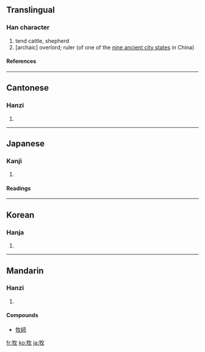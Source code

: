 ==Translingual==
===Han character===
{{Han char|rn=93|rad=牛|as=04|sn=8|four=2854<sub>0</sub>|canj=竹手人大 (HQOK)}}
# tend cattle, shepherd
# [archaic] overlord; ruler (of one of the [[w:Jiuzhou|nine ancient city states]] in China)
 
====References====
{{Han ref|kx=0698.160|dkj=19950|dj=1110.140|hdz=31803.190|uh=7267|ud=29287|bh=AAAA|bd=43690}}

----
==Cantonese==
===Hanzi===
{{yue-hanzi|jyut=|y=muk6}}
# {{defn|Cantonese}}

----
==Japanese==
===Kanji===
{{ja-kanji|grade=4|rs=牛04}}
# {{defn|Japanese}} 
====Readings====
{{ja-readings|on=[[ぼく]] (boku), [[もく]] (moku)|kun=[[まき]] (maki), [[かう]] (kau), [[やしなう]] (yashinau)}}

----
==Korean==
===Hanja===
{{ko-hanja|hangeul=목|eumhun=|rv=mok|mr=mok|y=mok}}
# {{defn|Korean}}

----
==Mandarin==
===Hanzi===
{{cmn-hanzi|pin=[[chōu]] ([[chou1]]), [[mù]] ([[mu4]])|wg=ch'ou<sup>1</sup>, mu<sup>4</sup>}}
# {{defn|Mandarin}}
====Compounds====
*[[牧師]]

[[fr:牧]]
[[ko:牧]]
[[ja:牧]]